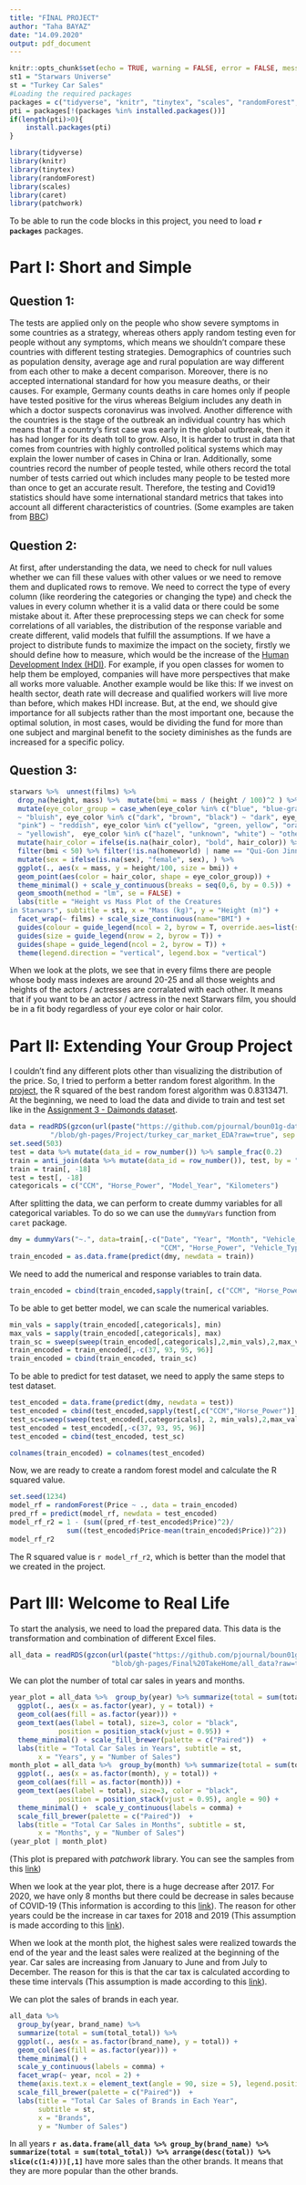 ```yaml
---
title: "FİNAL PROJECT"
author: "Taha BAYAZ"
date: "14.09.2020"
output: pdf_document
---
```

```r
knitr::opts_chunk$set(echo = TRUE, warning = FALSE, error = FALSE, message = FALSE)
st1 = "Starwars Universe"
st = "Turkey Car Sales"
#Loading the required packages
packages = c("tidyverse", "knitr", "tinytex", "scales", "randomForest", "caret", "patchwork")
pti = packages[!(packages %in% installed.packages())]
if(length(pti)>0){
    install.packages(pti)
}

library(tidyverse)
library(knitr)
library(tinytex)
library(randomForest)
library(scales)
library(caret)
library(patchwork)
```
To be able to run the code blocks in this project, you need to load **`r packages`** packages.

# Part I: Short and Simple

## Question 1:

The tests are applied only on the people who show severe symptoms in some countries as a strategy, whereas others apply random testing even for people without any symptoms, which means we shouldn't compare these countries with different testing strategies. Demographics of countries such as population density, average age and rural population are way different from each other to make a decent comparison. Moreover, there is no accepted international standard for how you measure deaths, or their causes. For example, Germany counts deaths in care homes only if people have tested positive for the virus whereas Belgium includes any death in which a doctor suspects coronavirus was involved. Another difference with the countries is the stage of the outbreak an individual country has which means that If a country's first case was early in the global outbreak, then it has had longer for its death toll to grow. Also, It is harder to trust in data that comes from countries with highly controlled political systems which may explain the lower number of cases in China or Iran. Additionally, some countries record the number of people tested, while others record the total number of tests carried out  which includes many people  to be tested more than once to get an accurate result. Therefore, the testing and Covid19 statistics should have some international standard metrics that takes into account all different characteristics of countries. (Some examples are taken from [BBC](https://www.bbc.com/news/52311014))

## Question 2:

At first, after understanding the data, we need to check for null values whether we can fill these values with other values or we need to remove them and duplicated rows to remove. We need to correct the type of every column (like reordering the categories or changing the type) and check the values in every column whether it is a valid data or there could be some mistake about it. After these preprocessing steps we can check for some correlations of all variables, the distribution of the response variable and create different, valid models that fulfill the assumptions.
If we have a project to distribute funds to maximize the impact on the society, firstly we should define how to measure, which would be the increase of the [Human Development Index (HDI)](http://hdr.undp.org/en/content/human-development-index-hdi). For example, if you open classes for women to help them be employed, companies will have more perspectives that make all works more valuable. Another example would be like this: If we invest on health sector, death rate will decrease and qualified workers will live more than before, which makes HDI increase. But, at the end, we should give importance for all subjects rather than the most important one, because the optimal solution, in most cases, would be dividing the fund for more than one subject and marginal benefit to the society diminishes as the funds are increased for a specific policy.

## Question 3:

```r
starwars %>%  unnest(films) %>% 
  drop_na(height, mass) %>%  mutate(bmi = mass / (height / 100)^2 ) %>%
  mutate(eye_color_group = case_when(eye_color %in% c("blue", "blue-gray", "red, blue")
  ~ "bluish", eye_color %in% c("dark", "brown", "black") ~ "dark", eye_color %in% c("red",
  "pink") ~ "reddish", eye_color %in% c("yellow", "green, yellow", "orange", "gold")
  ~ "yellowish",  eye_color %in% c("hazel", "unknown", "white") ~ "others")) %>%
  mutate(hair_color = ifelse(is.na(hair_color), "bold", hair_color)) %>%
  filter(bmi < 50) %>% filter(!is.na(homeworld) | name == "Qui-Gon Jinn") %>%
  mutate(sex = ifelse(is.na(sex), "female", sex), ) %>%
  ggplot(., aes(x = mass, y = height/100, size = bmi)) +
  geom_point(aes(color = hair_color, shape = eye_color_group)) +
  theme_minimal() + scale_y_continuous(breaks = seq(0,6, by = 0.5)) +
  geom_smooth(method = "lm", se = FALSE) +
  labs(title = "Height vs Mass Plot of the Creatures
in Starwars", subtitle = st1, x = "Mass (kg)", y = "Height (m)") +
  facet_wrap(~ films) + scale_size_continuous(name="BMI") +
  guides(colour = guide_legend(ncol = 2, byrow = T, override.aes=list(size=4))) +
  guides(size = guide_legend(nrow = 2, byrow = T)) +
  guides(shape = guide_legend(ncol = 2, byrow = T)) +
  theme(legend.direction = "vertical", legend.box = "vertical")
```

When we look at the plots, we see that in every films there are people whose body mass indexes are around 20-25 and all those weights and heights of  the actors / actresses are corralated with each other. It means that if you want to be an actor / actress in the next Starwars film, you should be in a fit body regardless of your eye color or hair color.

# Part II: Extending Your Group Project

I couldn't find any different plots other than visualizing the distribution of the price. So, I tried to perform a better random forest algorithm. In the [project](https://pjournal.github.io/boun01g-data-mine-r-s/), the R squared of the best random forest algorithm was 0.8313471.
At the beginning, we need to load the data and divide to train and test set like in the [Assignment 3 - Daimonds dataset](https://mef-bda503.github.io/archive/fall17/files/assignment_diamonds_data.html).

```r
data = readRDS(gzcon(url(paste("https://github.com/pjournal/boun01g-data-mine-r-s",
          "/blob/gh-pages/Project/turkey_car_market_EDA?raw=true", sep = ""))))
set.seed(503)
test = data %>% mutate(data_id = row_number()) %>% sample_frac(0.2)
train = anti_join(data %>% mutate(data_id = row_number()), test, by = "data_id")
train = train[, -18]
test = test[, -18]
categoricals = c("CCM", "Horse_Power", "Model_Year", "Kilometers")
```

After splitting the data, we can perform to create dummy variables for all categorical variables. To do so we can use the `dummyVars` function from `caret` package.

```r
dmy = dummyVars("~.", data=train[,-c("Date", "Year", "Month", "Vehicle_Type_Group",
                                     "CCM", "Horse_Power", "Vehicle_Type")])
train_encoded = as.data.frame(predict(dmy, newdata = train))
```

We need to add the numerical and response variables to train data.

```r
train_encoded = cbind(train_encoded,sapply(train[, c("CCM", "Horse_Power")], as.numeric))
```

To be able to get better model, we can scale the numerical variables.

```r
min_vals = sapply(train_encoded[,categoricals], min)
max_vals = sapply(train_encoded[,categoricals], max)
train_sc = sweep(sweep(train_encoded[,categoricals],2,min_vals),2,max_vals-min_vals,"/")
train_encoded = train_encoded[,-c(37, 93, 95, 96)]
train_encoded = cbind(train_encoded, train_sc)
```

To be able to predict for test dataset, we need to apply the same steps to test dataset.

```r
test_encoded = data.frame(predict(dmy, newdata = test))
test_encoded = cbind(test_encoded,sapply(test[,c("CCM","Horse_Power")],as.numeric))
test_sc=sweep(sweep(test_encoded[,categoricals], 2, min_vals),2,max_vals-min_vals,"/")
test_encoded = test_encoded[,-c(37, 93, 95, 96)]
test_encoded = cbind(test_encoded, test_sc)
```

```r
colnames(train_encoded) = colnames(test_encoded)
```

Now, we are ready to create a random forest model and calculate the R squared value.

```r
set.seed(1234)
model_rf = randomForest(Price ~ ., data = train_encoded)
pred_rf = predict(model_rf, newdata = test_encoded)
model_rf_r2 = 1 - (sum((pred_rf-test_encoded$Price)^2)/
              sum((test_encoded$Price-mean(train_encoded$Price))^2))
model_rf_r2
```

The R squared value is `r model_rf_r2`, which is better than the model that we created in the project.

# Part III: Welcome to Real Life

To start the analysis, we need to load the prepared data. This data is the transformation and combination of different Excel files.

```r
all_data = readRDS(gzcon(url(paste("https://github.com/pjournal/boun01g-data-mine-r-s/",
                         "blob/gh-pages/Final%20TakeHome/all_data?raw=true", sep = ""))))
```

We can plot the number of total car sales in years and months.

```r
year_plot = all_data %>%  group_by(year) %>% summarize(total = sum(total_total)) %>%
  ggplot(., aes(x = as.factor(year), y = total)) +
  geom_col(aes(fill = as.factor(year))) +
  geom_text(aes(label = total), size=3, color = "black",
            position = position_stack(vjust = 0.95)) +
  theme_minimal() + scale_fill_brewer(palette = c("Paired"))  +
  labs(title = "Total Car Sales in Years", subtitle = st,
       x = "Years", y = "Number of Sales") 
month_plot = all_data %>%  group_by(month) %>% summarize(total = sum(total_total)) %>%
  ggplot(., aes(x = as.factor(month), y = total)) +
  geom_col(aes(fill = as.factor(month))) +
  geom_text(aes(label = total), size=3, color = "black",
            position = position_stack(vjust = 0.95), angle = 90) +
  theme_minimal() +  scale_y_continuous(labels = comma) +
  scale_fill_brewer(palette = c("Paired"))  +
  labs(title = "Total Car Sales in Months", subtitle = st,
       x = "Months", y = "Number of Sales")
(year_plot | month_plot)
```
(This plot is prepared with _patchwork_ library. You can see the samples from this [link](https://pjournal.github.io/boun01-EbruGecici/Assignment3son.html))

When we look at the year plot, there is a huge decrease after 2017. For 2020, we have only 8 months but there could be decrease in sales because of COVID-19 (This information is according to this [link](https://yolcu360.com/blog/korona-donemi-araba-satislarini-nasil-etkiledi/)). The reason for other years could be the increase in car taxes for 2018 and 2019 (This assumption is made according to this [link](https://www.sozcu.com.tr/2017/ekonomi/mtv-zam-orani-degisti-2018-mtv-hesaplama-2051719/)).

When we look at the month plot, the highest sales were realized towards the end of the year and the least sales were realized at the beginning of the year. Car sales are increasing from January to June and from July to December. The reason for this is that the car tax is calculated according to these time intervals (This assumption is made according to this [link](https://www.koalay.com/blog/detay/motorlu-tasitlar-vergisi-hakkinda-bilinmesi-gerekenler)).

We can plot the sales of brands in each year.

```r
all_data %>%
  group_by(year, brand_name) %>%
  summarize(total = sum(total_total)) %>%
  ggplot(., aes(x = as.factor(brand_name), y = total)) +
  geom_col(aes(fill = as.factor(year))) +
  theme_minimal() +
  scale_y_continuous(labels = comma) +
  facet_wrap(~ year, ncol = 2) +
  theme(axis.text.x = element_text(angle = 90, size = 5), legend.position = "none") +
  scale_fill_brewer(palette = c("Paired"))  +
  labs(title = "Total Car Sales of Brands in Each Year",
       subtitle = st,
       x = "Brands",
       y = "Number of Sales") 
```

In all years **`r as.data.frame(all_data %>% group_by(brand_name) %>% summarize(total = sum(total_total)) %>% arrange(desc(total)) %>% slice(c(1:4)))[,1]`** have more sales than the other brands.
It means that they are more popular than the other brands.